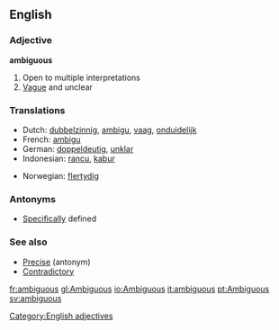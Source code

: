 ==English==
=== Adjective ===
[[Category:English adjectives]]
'''ambiguous'''

# Open to multiple interpretations
# [[Vague]] and unclear

=== Translations ===
{{top}}
*Dutch: [[dubbelzinnig]], [[ambigu]], [[vaag]], [[onduidelijk]]
*French: [[ambigu]]
*German: [[doppeldeutig]], [[unklar]]
*Indonesian: [[rancu]], [[kabur]]
{{mid}}
*Norwegian: [[flertydig]]
{{bottom}}

=== Antonyms ===
*[[Specific]]ally defined

===See also===
* [[Precise]] (antonym)
* [[Contradictory]]

[[fr:ambiguous]]
[[gl:Ambiguous]]
[[io:Ambiguous]]
[[it:ambiguous]]
[[pt:Ambiguous]]
[[sv:ambiguous]]